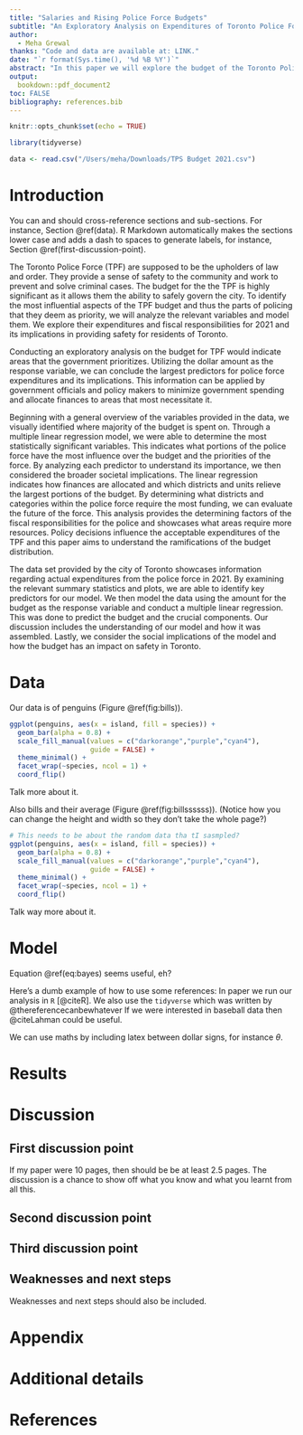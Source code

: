 ```yaml
---
title: "Salaries and Rising Police Force Budgets"
subtitle: "An Exploratory Analysis on Expenditures of Toronto Police Force"
author: 
  - Meha Grewal
thanks: "Code and data are available at: LINK."
date: "`r format(Sys.time(), '%d %B %Y')`"
abstract: "In this paper we will explore the budget of the Toronto Police Force and examine the implications of their fiscal responsibilities. Through the understanding of the central influences of the police force, we can determine how to effectively distribute resources and funding. These findings provide rationale for policy decisions."
output:
  bookdown::pdf_document2
toc: FALSE
bibliography: references.bib
---
```


```r
knitr::opts_chunk$set(echo = TRUE)

library(tidyverse)
```

```r
data <- read.csv("/Users/meha/Downloads/TPS Budget 2021.csv")
```

# Introduction

You can and should cross-reference sections and sub-sections. For instance, Section \@ref(data). R Markdown automatically makes the sections lower case and adds a dash to spaces to generate labels, for instance, Section \@ref(first-discussion-point). 

The Toronto Police Force (TPF) are supposed to be the upholders of law and order. They provide a sense of safety to the community and work to prevent and solve criminal cases. The budget for the the TPF is highly significant as it allows them the ability to safely govern the city. To identify the most influential aspects of the TPF budget and thus the parts of policing that they deem as priority, we will analyze the relevant variables and model them. We explore their expenditures and fiscal responsibilities for 2021 and its implications in providing safety for residents of Toronto. 

Conducting an exploratory analysis on the budget for TPF would indicate areas that the government prioritizes. Utilizing the dollar amount as the response variable, we can conclude the largest predictors for police force expenditures and its implications. This information can be applied by government officials and policy makers to minimize government spending and allocate finances to areas that most necessitate it. 

Beginning with a general overview of the variables provided in the data, we visually identified where majority of the budget is spent on. Through a multiple linear regression model, we were able to determine the most statistically significant variables. This indicates what portions of the police force have the most influence over the budget and the priorities of the force. By analyzing each predictor to understand its importance, we then considered the broader societal implications. The linear regression indicates how finances are allocated and which districts and units relieve the largest portions of the budget. By determining what districts and categories within the police force require the most funding, we can evaluate the future of the force. This analysis provides the determining factors of the fiscal responsibilities for the police and showcases what areas require more resources. Policy decisions influence the acceptable expenditures of the TPF and this paper aims to understand the ramifications of the budget distribution. 

The data set provided by the city of Toronto showcases information regarding actual expenditures from the police force in 2021. By examining the relevant summary statistics and plots, we are able to identify key predictors for our model. We then model the data using the amount for the budget as the response variable and conduct a multiple linear regression. This was done to predict the budget and the crucial components. Our discussion includes the understanding of our model and how it was assembled. Lastly, we consider the social implications of the model and how the budget has an impact on safety in Toronto. 



# Data

Our data is of penguins (Figure \@ref(fig:bills)).

```r
ggplot(penguins, aes(x = island, fill = species)) +
  geom_bar(alpha = 0.8) +
  scale_fill_manual(values = c("darkorange","purple","cyan4"),
                    guide = FALSE) +
  theme_minimal() +
  facet_wrap(~species, ncol = 1) +
  coord_flip()
```

Talk more about it.

Also bills and their average (Figure \@ref(fig:billssssss)). (Notice how you can change the height and width so they don't take the whole page?)

```r

# This needs to be about the random data tha tI sasmpled?
ggplot(penguins, aes(x = island, fill = species)) +
  geom_bar(alpha = 0.8) +
  scale_fill_manual(values = c("darkorange","purple","cyan4"),
                    guide = FALSE) +
  theme_minimal() +
  facet_wrap(~species, ncol = 1) +
  coord_flip()
```

Talk way more about it. 



# Model

\begin{equation}
Pr(\theta | y) = \frac{Pr(y | \theta) Pr(\theta)}{Pr(y)}  (\#eq:bayes)
\end{equation}

Equation \@ref(eq:bayes) seems useful, eh?

Here's a dumb example of how to use some references: In paper we run our analysis in `R` [@citeR]. We also use the `tidyverse` which was written by @thereferencecanbewhatever If we were interested in baseball data then @citeLahman could be useful. 

We can use maths by including latex between dollar signs, for instance $\theta$.


# Results

# Discussion

## First discussion point

If my paper were 10 pages, then should be be at least 2.5 pages. The discussion is a chance to show off what you know and what you learnt from all this. 

## Second discussion point

## Third discussion point

## Weaknesses and next steps

Weaknesses and next steps should also be included.

\newpage

\appendix

# Appendix {-}


# Additional details


\newpage


# References



